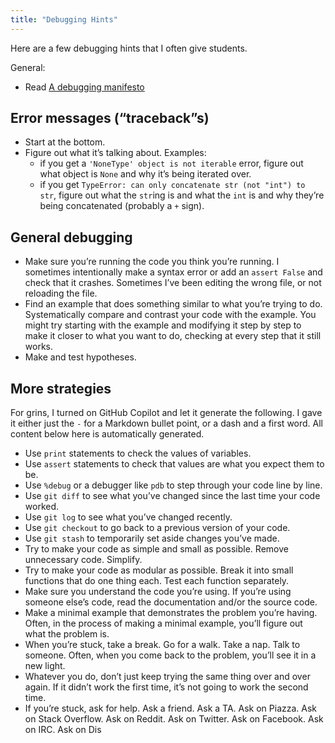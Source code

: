 ```yaml
---
title: "Debugging Hints"
---
```


Here are a few debugging hints that I often give students.

General:

- Read [A debugging manifesto](https://jvns.ca/blog/2022/12/08/a-debugging-manifesto/)


## Error messages ("traceback"s)

- Start at the bottom.
- Figure out what it's talking about. Examples:
  - if you get a `'NoneType' object is not iterable` error, figure out what object is `None` and why it's being iterated over.
  - if you get `TypeError: can only concatenate str (not "int") to str`, figure out what the `str`ing is and what the `int` is and why they're being concatenated (probably a `+` sign).

## General debugging

- Make sure you're running the code you think you're running. I sometimes intentionally make a syntax error or add an `assert False` and check that it crashes. Sometimes I've been editing the wrong file, or not reloading the file.
- Find an example that does something similar to what you're trying to do. Systematically compare and contrast your code with the example. You might try starting with the example and modifying it step by step to make it closer to what you want to do, checking at every step that it still works.
- Make and test hypotheses.

## More strategies

For grins, I turned on GitHub Copilot and let it generate the following. I gave it either just the `-` for a Markdown bullet point, or a dash and a first word. All content below here is automatically generated.

- Use `print` statements to check the values of variables.
- Use `assert` statements to check that values are what you expect them to be.
- Use `%debug` or a debugger like `pdb` to step through your code line by line.
- Use `git diff` to see what you've changed since the last time your code worked.
- Use `git log` to see what you've changed recently.
- Use `git checkout` to go back to a previous version of your code.
- Use `git stash` to temporarily set aside changes you've made.
- Try to make your code as simple and small as possible. Remove unnecessary code. Simplify.
- Try to make your code as modular as possible. Break it into small functions that do one thing each. Test each function separately.
- Make sure you understand the code you're using. If you're using someone else's code, read the documentation and/or the source code.
- Make a minimal example that demonstrates the problem you're having. Often, in the process of making a minimal example, you'll figure out what the problem is.
- When you're stuck, take a break. Go for a walk. Take a nap. Talk to someone. Often, when you come back to the problem, you'll see it in a new light.
- Whatever you do, don't just keep trying the same thing over and over again. If it didn't work the first time, it's not going to work the second time.
- If you're stuck, ask for help. Ask a friend. Ask a TA. Ask on Piazza. Ask on Stack Overflow. Ask on Reddit. Ask on Twitter. Ask on Facebook. Ask on IRC. Ask on Dis
